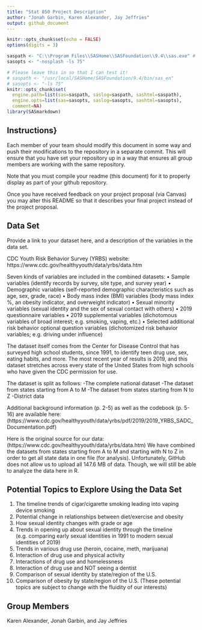```yaml
---
title: "Stat 850 Project Description"
author: "Jonah Garbin, Karen Alexander, Jay Jeffries"
output: github_document
---
```


```r
knitr::opts_chunk$set(echo = FALSE)
options(digits = 3)
```


```r
saspath <- "C:\\Program Files\\SASHome\\SASFoundation\\9.4\\sas.exe" # Your SAS path goes here
sasopts <- "-nosplash -ls 75"

# Please leave this in so that I can test it!
# saspath <- "/usr/local/SASHome/SASFoundation/9.4/bin/sas_en" 
# sasopts <- "-ls 75"
knitr::opts_chunk$set(
  engine.path=list(sas=saspath, saslog=saspath, sashtml=saspath),
  engine.opts=list(sas=sasopts, saslog=sasopts, sashtml=sasopts),
  comment=NA)
library(SASmarkdown)
```

## Instructions}

Each member of your team should modify this document in some way and push their modifications to the repository in a separate commit. This will ensure that you have set your repository up in a way that ensures all group members are working with the same repository. 

Note that you must compile your readme (this document) for it to properly display as part of your github repository. 

Once you have received feedback on your project proposal (via Canvas) you may alter this README so that it describes your final project instead of the project proposal. 

## Data Set
Provide a link to your dataset here, and a description of the variables in the data set.

CDC Youth Risk Behavior Survey (YRBS) website:
https://www.cdc.gov/healthyyouth/data/yrbs/data.htm

Seven kinds of variables are included in the combined datasets:
• Sample variables (identify records by survey, site type, and survey year)
• Demographic variables (self-reported demographic characteristics such as age, sex, grade, race)
• Body mass index (BMI) variables (body mass index %, an obesity indicator, and overweight indicator)
• Sexual minority variables (sexual identity and the sex of sexual contact with others)
• 2019 questionnaire variables 
• 2019 supplemental variables (dichotomous variables of broad interest; e.g. smoking, vaping, etc.)
• Selected additional risk behavior optional question variables (dichotomized risk behavior variables; e.g. driving under influence)

The dataset itself comes from the Center for Disease Control that has surveyed high school students, since 1991, to identify teen drug use, sex, eating habits, and more. The most recent year of results is 2019, and this dataset stretches across every state of the United States from high schools who have given the CDC permission for use.

The dataset is split as follows:
-The complete national dataset
-The dataset from states starting from A to M
-The dataset from states starting from N to Z
-District data

Additional background information (p. 2-5) as well as the codebook (p. 5-16) are available here:
(https://www.cdc.gov/healthyyouth/data/yrbs/pdf/2019/2019_YRBS_SADC_Documentation.pdf) 

Here is the original source for our data: (https://www.cdc.gov/healthyyouth/data/yrbs/data.htm)
We have combined the datasets from states starting from A to M and starting with N to Z in order to get all state data in one file (for analysis). Unfortunately, GitHub does not allow us to upload all 147.6 MB of data. Though, we will still be able to analyze the data here in R. 


## Potential Topics to Explore Using the Data Set
1. The timeline trends of cigar/cigarette smoking leading into vaping device smoking
2. Potential change in relationships between diet/exercise and obesity
3. How sexual identity changes with grade or age
4. Trends in opening up about sexual identity through the timeline (e.g. comparing early sexual identities in 1991 to modern sexual identities of 2019)
5. Trends in various drug use (heroin, cocaine, meth, marijuana)
6. Interaction of drug use and physical activity
7. Interactions of drug use and homelessness
8. Interaction of drug use and NOT seeing a dentist
9. Comparison of sexual identity by state/region of the U.S.
10. Comparison of obesity by state/region of the U.S.
(These potential topics are subject to change with the fluidity of our interests)

## Group Members
Karen Alexander, Jonah Garbin, and Jay Jeffries
